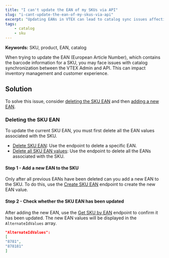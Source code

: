 ```yaml
---
title: "I can't update the EAN of my SKUs via API"
slug: "i-cant-update-the-ean-of-my-skus-via-api"
excerpt: "Updating EANs in VTEX can lead to catalog sync issues affecting inventory."
tags:
    - catalog
    - sku
---
```


**Keywords:** SKU, product, EAN, catalog

When trying to update the EAN (European Article Number), which contains the barcode information for a SKU, you may face issues with catalog synchronization between the VTEX Admin and API. This can impact inventory management and customer experience.

## Solution

To solve this issue, consider [deleting the SKU EAN](#deleting-the-sku-ean) and then [adding a new EAN](#step-1---add-a-new-ean-to-the-sku).

### Deleting the SKU EAN

To update the current SKU EAN, you must first delete all the EAN values associated with the SKU.

- [Delete SKU EAN](https://developers.vtex.com/docs/api-reference/catalog-api#delete-/api/catalog/pvt/stockkeepingunit/-skuId-/ean/-ean-): Use the endpoint to delete a specific EAN.
- [Delete all SKU EAN values](https://developers.vtex.com/docs/api-reference/catalog-api#delete-/api/catalog/pvt/stockkeepingunit/-skuId-/ean): Use the endpoint to delete all the EANs associated with the SKU.

#### Step 1 - Add a new EAN to the SKU

Only after all previous EANs have been deleted can you add a new EAN to the SKU. To do this, use the [Create SKU EAN](https://developers.vtex.com/docs/api-reference/catalog-api#post-/api/catalog/pvt/stockkeepingunit/-skuId-/ean/-ean-) endpoint to create the new EAN value.

#### Step 2 - Check whether the SKU EAN has been updated

After adding the new EAN, use the [Get SKU by EAN](https://developers.vtex.com/docs/api-reference/catalog-api#get-/api/catalog_system/pvt/sku/stockkeepingunitbyean/-ean-) endpoint to confirm it has been updated. The new EAN values will be displayed in the `AlternateIdValues` array.

```json
"AlternateIdValues":
[
"8781",
"878181"
]
```
